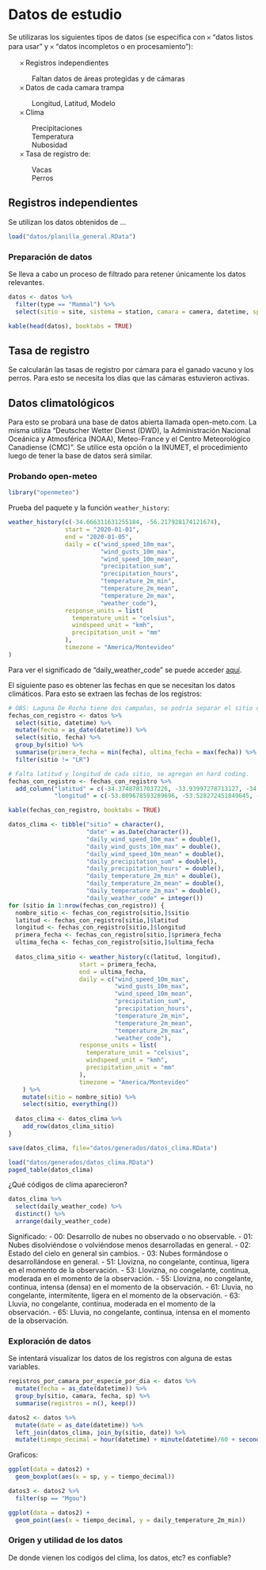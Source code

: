 # Datos de estudio

Se utilizaras los siguientes tipos de datos (se especifica con 𐄂 "datos listos para usar" y 𐄂 "datos incompletos o en procesamiento"):

<ul style="list-style-type: none">
    <li>𐄂 Registros independientes</li>
    <ul style="list-style-type: none">
      <li>Faltan datos de áreas protegidas y de cámaras</li>
    </ul>
    <li>𐄂 Datos de cada camara trampa</li>
    <ul style="list-style-type: none">
      <li>Longitud, Latitud, Modelo</li>
    </ul>
    <li>𐄂 Clima</li>
    <ul style="list-style-type: none">
      <li>Precipitaciones</li>
      <li>Temperatura</li>
      <li>Nubosidad</li>
    </ul>
    <li>𐄂 Tasa de registro de:</li>
    <ul style="list-style-type: none">
      <li>Vacas</li>
      <li>Perros</li>
    </ul>
</ul>


## Registros independientes

Se utilizan los datos obtenidos de ...

```r
load("datos/planilla_general.RData")
```

### Preparación de datos

Se lleva a cabo un proceso de filtrado para retener únicamente los datos relevantes. 

```r
datos <- datos %>% 
  filter(type == "Mammal") %>% 
  select(sitio = site, sistema = station, camara = camera, datetime, sp = species)
```

```r
kable(head(datos), booktabs = TRUE)
```

## Tasa de registro

Se calcularán las tasas de registro por cámara para el ganado vacuno y los perros. Para esto se necesita los días que las cámaras estuvieron activas.

## Datos climatológicos

Para esto se probará una base de datos abierta llamada open-meto.com. La misma utiliza "Deutscher Wetter Dienst (DWD), la Administración Nacional Oceánica y Atmosférica (NOAA), Meteo-France y el Centro Meteorológico Canadiense (CMC)". Se utilice esta opción o la INUMET, el procedimiento luego de tener la base de datos será similar.

### Probando open-meteo

```r
library("openmeteo")
```

Prueba del paquete y la función `weather_history`:

```r
weather_history(c(-34.666311631255184, -56.217928174121674),
                start = "2020-01-01",
                end = "2020-01-05",
                daily = c("wind_speed_10m_max",
                          "wind_gusts_10m_max",
                          "wind_speed_10m_mean",
                          "precipitation_sum",
                          "precipitation_hours",
                          "temperature_2m_min",
                          "temperature_2m_mean",
                          "temperature_2m_max",
                          "weather_code"),
                response_units = list(
                  temperature_unit = "celsius",
                  windspeed_unit = "kmh",
                  precipitation_unit = "mm"
                ),
                timezone = "America/Montevideo"
)
```
Para ver el significado de "daily_weather_code" se puede acceder [aquí](https://www.nodc.noaa.gov/archive/arc0021/0002199/1.1/data/0-data/HTML/WMO-CODE/WMO4677.HTM).

El siguiente paso es obtener las fechas en que se necesitan los datos climáticos. Para esto se extraen las fechas de los registros:

```r
# OBS: Laguna De Rocha tiene dos campañas, se podría separar el sitio como LR_A y LR_B. Ahora se elimina LR.
fechas_con_registro <- datos %>% 
  select(sitio, datetime) %>% 
  mutate(fecha = as_date(datetime)) %>% 
  select(sitio, fecha) %>%
  group_by(sitio) %>%
  summarise(primera_fecha = min(fecha), ultima_fecha = max(fecha)) %>% 
  filter(sitio != "LR")

# Falta latitud y longitud de cada sitio, se agregan en hard coding.
fechas_con_registro <- fechas_con_registro %>% 
  add_column("latitud" = c(-34.37487817037226, -33.93997278713127, -34.776719666347454, -33.966788259313375, -34.78333836597851, -33.710087830803594),
             "longitud" = c(-53.809678593289696, -53.528272451849645, -54.55898221076165, -53.645583740898076, -55.39359956154083, -53.5664228091683))
```

```r
kable(fechas_con_registro, booktabs = TRUE)
```

```r
datos_clima <- tibble("sitio" = character(),
                      "date" = as.Date(character()),
                      "daily_wind_speed_10m_max" = double(),
                      "daily_wind_gusts_10m_max" = double(),
                      "daily_wind_speed_10m_mean" = double(),
                      "daily_precipitation_sum" = double(),
                      "daily_precipitation_hours" = double(),
                      "daily_temperature_2m_min" = double(),
                      "daily_temperature_2m_mean" = double(),
                      "daily_temperature_2m_max" = double(),
                      "daily_weather_code" = integer())
for (sitio in 1:nrow(fechas_con_registro)) {
  nombre_sitio <- fechas_con_registro[sitio,]$sitio
  latitud <- fechas_con_registro[sitio,]$latitud
  longitud <- fechas_con_registro[sitio,]$longitud
  primera_fecha <- fechas_con_registro[sitio,]$primera_fecha
  ultima_fecha <- fechas_con_registro[sitio,]$ultima_fecha
  
  datos_clima_sitio <- weather_history(c(latitud, longitud),
                    start = primera_fecha,
                    end = ultima_fecha,
                    daily = c("wind_speed_10m_max",
                              "wind_gusts_10m_max",
                              "wind_speed_10m_mean",
                              "precipitation_sum",
                              "precipitation_hours",
                              "temperature_2m_min",
                              "temperature_2m_mean",
                              "temperature_2m_max",
                              "weather_code"),
                    response_units = list(
                      temperature_unit = "celsius",
                      windspeed_unit = "kmh",
                      precipitation_unit = "mm"
                    ),
                    timezone = "America/Montevideo"
    ) %>% 
    mutate(sitio = nombre_sitio) %>%
    select(sitio, everything())
  
  datos_clima <- datos_clima %>% 
    add_row(datos_clima_sitio)
}

save(datos_clima, file="datos/generados/datos_clima.RData")
```

```r
load("datos/generados/datos_clima.RData")
paged_table(datos_clima)
```

¿Qué códigos de clima aparecieron?

```r
datos_clima %>% 
  select(daily_weather_code) %>% 
  distinct() %>% 
  arrange(daily_weather_code)
```

Significado:
- 00: Desarrollo de nubes no observado o no observable.
- 01: Nubes disolviéndose o volviéndose menos desarrolladas en general.
- 02: Estado del cielo en general sin cambios.
- 03: Nubes formándose o desarrollándose en general.
- 51: Llovizna, no congelante, continua, ligera en el momento de la observación.
- 53: Llovizna, no congelante, continua, moderada en el momento de la observación.
- 55: Llovizna, no congelante, continua, intensa (densa) en el momento de la observación.
- 61: Lluvia, no congelante, intermitente, ligera en el momento de la observación.
- 63: Lluvia, no congelante, continua, moderada en el momento de la observación.
- 65: Lluvia, no congelante, continua, intensa en el momento de la observación.

### Exploración de datos

Se intentará visualizar los datos de los registros con alguna de estas variables.

```r
registros_por_camara_por_especie_por_dia <- datos %>%
  mutate(fecha = as_date(datetime)) %>% 
  group_by(sitio, camara, fecha, sp) %>% 
  summarise(registros = n(), keep())

datos2 <- datos %>% 
  mutate(date = as_date(datetime)) %>% 
  left_join(datos_clima, join_by(sitio, date)) %>% 
  mutate(tiempo_decimal = hour(datetime) + minute(datetime)/60 + second(datetime)/3600)
```

Graficos:


```r
ggplot(data = datos2) + 
  geom_boxplot(aes(x = sp, y = tiempo_decimal))
```

```r
datos3 <- datos2 %>% 
  filter(sp == "Mgou")

ggplot(data = datos2) + 
  geom_point(aes(x = tiempo_decimal, y = daily_temperature_2m_min))
```

### Origen y utilidad de los datos

De donde vienen los codigos del clima, los datos, etc? es confiable?


